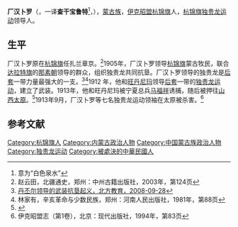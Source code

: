 '''厂汉卜罗'''（{{mong|m=ᠴᠠᠭᠠᠨ<br />ᠪᠤᠯᠠᠭ|k=цагаан булаг}}，一译'''查干宝鲁特'''<ref>意为“白色泉水”</ref>，{{bd|?||1913年|9月}}），[[蒙古族|蒙古族]]，[[伊克昭盟|伊克昭盟]][[杭锦旗|杭锦旗]]人，[[杭锦旗|杭锦旗]][[独贵龙运动|独贵龙运动]]领导人。

==生平==
厂汉卜罗原在[[杭锦旗|杭锦旗]]任扎兰章京。<ref>赵云田，北疆通史，郑州：中州古籍出版社，2003年，第124页</ref>1905年，厂汉卜罗领导[[杭锦旗|杭锦旗]]蒙古牧民，联合[[达拉特旗|达拉特旗]]的[[那素朝|那素朝]]领导的群众，组织独贵龙共同抗垦。厂汉卜罗领导的独贵龙是[[后套|后套]]一带力量最强大的一支。<ref>[http://www.northedu.cn/listshow/show.jsp?informationid=200809281027395508&classid=200809281027378403 丹丕尔领导的武装抗垦起义，北方教育，2008-09-28]{{dead link|date=2017年12月 |bot=InternetArchiveBot |fix-attempted=yes }}</ref><ref>林家有，辛亥革命与少数民族，郑州：河南人民出版社，1981年，第88页</ref>1912 年，他和[[旺丹尼玛|旺丹尼玛]]领导[[后套|后套]]一带的[[独贵龙运动|独贵龙运动]]，建立了武装。1913年，他和旺丹尼玛被宁夏总兵[[马福祥|马福祥]]诱捕，随后被押往[[山西|山西]][[太原|太原]]。<ref name=bnfy>{{Cite web |url=http://www.nmg.xinhuanet.com/bnfynmg/bnbr/r6.htm |title=旺丹尼玛，百年风云内蒙古，于2012-2-4查阅 |access-date=2012-02-05 |archive-date=2020-10-22 |archive-url=https://web.archive.org/web/20201022055916/http://www.nmg.xinhuanet.com/bnfynmg/bnbr/r6.htm |dead-url=no }}</ref>1913年9月，厂汉卜罗等七名独贵龙运动领袖在太原被杀害。<ref>伊克昭盟志（第1卷），北京：现代出版社，1994年，第83页</ref>

==参考文献==
{{reflist}}

{{DEFAULTSORT:C厂}}
[[Category:杭锦旗人|Category:杭锦旗人]]
[[Category:内蒙古政治人物|Category:内蒙古政治人物]]
[[Category:中国蒙古族政治人物|Category:中国蒙古族政治人物]]
[[Category:独贵龙运动|Category:独贵龙运动]]
[[Category:被處決的中華民國人|Category:被處決的中華民國人]]
